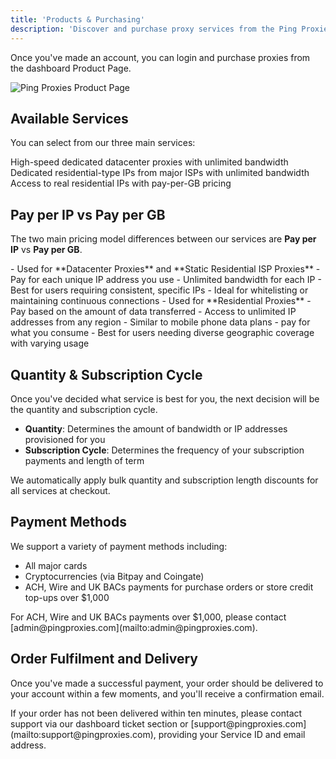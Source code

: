 ```yaml
---
title: 'Products & Purchasing'
description: 'Discover and purchase proxy services from the Ping Proxies dashboard'
---
```


Once you've made an account, you can login and purchase proxies from the dashboard Product Page.

<img
  src="/images/general/product_page.png"
  alt="Ping Proxies Product Page"
/>

## Available Services

You can select from our three main services:

<CardGroup cols={3}>
  <Card
    title="Static Datacenter Proxies"
    icon="server"
    href="/general/static-datacenter-proxies"
  >
    High-speed dedicated datacenter proxies with unlimited bandwidth
  </Card>
  <Card
    title="Static Residential ISP Proxies"
    icon="network-wired"
    href="/general/static-residential-isp-proxies"
  >
    Dedicated residential-type IPs from major ISPs with unlimited bandwidth
  </Card>
  <Card
    title="Residential Bandwidth"
    icon="users"
    href="/general/explaining-residential-proxies"
  >
    Access to real residential IPs with pay-per-GB pricing
  </Card>
</CardGroup>

## Pay per IP vs Pay per GB

The two main pricing model differences between our services are **Pay per IP** vs **Pay per GB**.

<Tabs>
  <Tab title="Pay per IP">
    - Used for **Datacenter Proxies** and **Static Residential ISP Proxies**
    - Pay for each unique IP address you use
    - Unlimited bandwidth for each IP
    - Best for users requiring consistent, specific IPs
    - Ideal for whitelisting or maintaining continuous connections
  </Tab>
  <Tab title="Pay per GB">
    - Used for **Residential Proxies**
    - Pay based on the amount of data transferred
    - Access to unlimited IP addresses from any region
    - Similar to mobile phone data plans - pay for what you consume
    - Best for users needing diverse geographic coverage with varying usage
  </Tab>
</Tabs>

## Quantity & Subscription Cycle

Once you've decided what service is best for you, the next decision will be the quantity and subscription cycle.

- **Quantity**: Determines the amount of bandwidth or IP addresses provisioned for you
- **Subscription Cycle**: Determines the frequency of your subscription payments and length of term

<Note>
  We automatically apply bulk quantity and subscription length discounts for all services at checkout.
</Note>

## Payment Methods

We support a variety of payment methods including:

- All major cards
- Cryptocurrencies (via Bitpay and Coingate)
- ACH, Wire and UK BACs payments for purchase orders or store credit top-ups over $1,000

<Info>
  For ACH, Wire and UK BACs payments over $1,000, please contact [admin@pingproxies.com](mailto:admin@pingproxies.com).
</Info>

## Order Fulfilment and Delivery

Once you've made a successful payment, your order should be delivered to your account within a few moments, and you'll receive a confirmation email.

<Warning>
  If your order has not been delivered within ten minutes, please contact support via our dashboard ticket section or [support@pingproxies.com](mailto:support@pingproxies.com), providing your Service ID and email address.
</Warning>